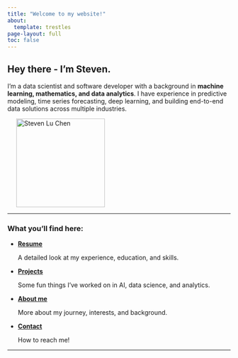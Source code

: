 ```yaml
---
title: "Welcome to my website!"
about:
  template: trestles
page-layout: full
toc: false
---
```


::: grid
::: g-col-8
## Hey there - I'm Steven.

I'm a data scientist and software developer with a background in **machine learning, mathematics, and data analytics**. I have experience in predictive modeling, time series forecasting, deep learning, and building end-to-end data solutions across multiple industries.
:::

::: g-col-4
<img src="images/chensteven_headshot.jpg" alt="Steven Lu Chen" width="200" style="margin-left: 20px;"/>
:::
:::

------------------------------------------------------------------------

### What you'll find here:

-   [**Resume**](resume.qmd)

    A detailed look at my experience, education, and skills.

-   [**Projects**](projects.qmd)

    Some fun things I've worked on in AI, data science, and analytics.

-   [**About me**](about.qmd)

    More about my journey, interests, and background.

-   [**Contact**](contact.qmd)

    How to reach me!

------------------------------------------------------------------------
